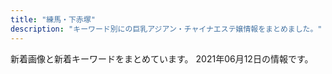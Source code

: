 ```yaml
---
title: "練馬・下赤塚"
description: "キーワード別にの巨乳アジアン・チャイナエステ嬢情報をまとめました。"
---
```


新着画像と新着キーワードをまとめています。
2021年06月12日の情報です。

<DmmAffiliateIns />
<KeywordTable
  shops={
    [
    {
        "station": "\u5927\u6cc9\u5b66\u5712\u99c5",
        "img_links": [
            "http://lachesis.este88.com/gals/ruka1.jpg",
            "https://lachesis.este88.com/images/info5.jpg",
            "http://lachesis.este88.com/gals/rinnka2.jpg",
            "https://lachesis.este88.com/images/line.jpg",
            "https://lachesis.este88.com/gals/aoi1.jpg",
            "http://momipara.jp/img/link/momi234.jpg",
            "https://lachesis.este88.com/images/bg_header3.jpg",
            "http://lachesis.este88.com/images/line.jpg",
            "http://lachesis.este88.com/gals/miho3.jpg",
            "http://lachesis.este88.com/images/info5.jpg",
            "https://lachesis.este88.com/gals/ruka1.jpg",
            "http://lachesis.este88.com/gals/yuno3.jpg",
            "http://lachesis.este88.com/gals/tumugi2.jpg",
            "https://lachesis.este88.com/gals/yuno1.jpg",
            "http://lachesis.este88.com/images/bg_header.jpg",
            "http://lachesis.este88.com/gals/ruka3.jpg",
            "http://lachesis.este88.com/gals/yuno2.jpg",
            "http://lachesis.este88.com/gals/itika2.jpg",
            "http://lachesis.este88.com/gals/itika1.jpg",
            "http://lachesis.este88.com/gals/nozomi4.jpg",
            "http://lachesis.este88.com/gals/miku2.jpg",
            "https://lachesis.este88.com/gals/mao1.jpg",
            "https://lachesis.este88.com/gals/minami1.jpg",
            "http://lachesis.este88.com/gals/ruka4.jpg",
            "http://lachesis.este88.com/gals/tumugi1.jpg",
            "http://lachesis.este88.com/images/bg_header3.jpg",
            "http://lachesis.este88.com/gals/miku1.jpg",
            "http://lachesis.este88.com/gals/nozomi1.jpg",
            "http://lachesis.este88.com/images/sysh3bar.png",
            "http://lachesis.este88.com/gals/tumugi3.jpg",
            "http://lachesis.este88.com/gals/rinnka3.jpg",
            "https://lachesis.este88.com/gals/maria1.jpg",
            "http://lachesis.este88.com/gals/minami1.jpg",
            "http://lachesis.este88.com/gals/miku3.jpg",
            "http://lachesis.este88.com/gals/narumi2.jpg",
            "http://lachesis.este88.com/gals/miho1.jpg",
            "https://lachesis.este88.com/gals/narumi1.jpg",
            "http://lachesis.este88.com/gals/yuno1.jpg",
            "http://lachesis.este88.com/gals/mao1.jpg",
            "https://lachesis.este88.com/images/bg_header.jpg",
            "http://lachesis.este88.com/gals/itika3.jpg",
            "https://lachesis.este88.com/gals/tumugi1.jpg",
            "http://lachesis.este88.com/gals/minami2.jpg",
            "http://lachesis.este88.com/gals/nozomi2.jpg",
            "http://lachesis.este88.com/gals/rinnka1.jpg",
            "http://lachesis.este88.com/gals/maria1.jpg",
            "http://lachesis.este88.com/gals/aoi1.jpg",
            "http://lachesis.este88.com/gals/narumi1.jpg",
            "http://lachesis.este88.com/gals/mao2.jpg",
            "http://lachesis.este88.com/gals/narumi4.jpg",
            "https://lachesis.este88.com/gals/miku1.jpg",
            "https://lachesis.este88.com/gals/nozomi1.jpg",
            "http://lachesis.este88.com/gals/aoi2.jpg",
            "http://lachesis.este88.com/gals/nozomi3.jpg",
            "http://lachesis.este88.com/gals/narumi3.jpg",
            "http://lachesis.este88.com/gals/rinnka4.jpg",
            "https://lachesis.este88.com/gals/itika1.jpg",
            "https://lachesis.este88.com/gals/rinnka1.jpg",
            "https://lachesis.este88.com/gals/miho1.jpg",
            "http://lachesis.este88.com/gals/ruka2.jpg",
            "http://lachesis.este88.com/gals/miho2.jpg",
            "https://lachesis.este88.com/images/sysh3bar.png",
            "http://lachesis.este88.com/gals/aoi3.jpg"
        ],
        "keywords": {
            "88": 2,
            "93": 1,
            "91": 3,
            "E": 1,
            "80": 1,
            "C": 4,
            "95": 1,
            "81": 1,
            "G": 1,
            "84": 1,
            "86": 1,
            "83": 2,
            "F": 4,
            "D": 2
        },
        "url": "http://lachesis.este88.com/",
        "name": "\u30e9\u30b1\u30b7\u30b9\u5927\u6cc9\u5b66\u5712"
    },
    {
        "url": "http://evergrace.tyo.cm/",
        "station": "\u6210\u5897\u99c5",
        "img_links": [],
        "name": "\u30b8\u30e3\u30b9\u30df\u30f3",
        "keywords": {}
    },
    {
        "url": "http://www.relaxes.info/",
        "station": "\u4e0a\u677f\u6a4b\u99c5\u5317\u53e3",
        "img_links": [
            "http://www.relaxes.info/images/info.jpg",
            "http://www.relaxes.info/images/ttl_staff.png",
            "http://www.relaxes.info/images/t2.png",
            "http://www.relaxes.info/images/price.jpg",
            "http://www.relaxes.info/up/uploads/20210313172020j.jpg",
            "http://www.relaxes.info/images/ttl_price.png",
            "http://www.relaxes.info/up/uploads/2017071800271212.jpg",
            "http://www.relaxes.info/up/uploads/20180315212810me.jpg",
            "http://www.relaxes.info/images/t1.png",
            "http://www.relaxes.info/images/ttl_qj.png",
            "http://www.relaxes.info/images/s1.png",
            "http://www.relaxes.info/images/rec.png",
            "http://www.relaxes.info/images/header_bg.png"
        ],
        "keywords": {},
        "name": "\u8776"
    },
    {
        "img_links": [
            "http://siesta.ests.jp/images/mobile1.jpg",
            "http://siesta.ests.jp/images/acc1.jpg",
            "http://siesta.ests.jp/photos/sites/39/2021/05/2021052911060320.jpg",
            "http://siesta.ests.jp/images/info.jpg",
            "http://siesta.ests.jp/photos/sites/39/2021/05/2021052911060142.jpg",
            "http://siesta.ests.jp/photos/sites/39/2021/04/2021042011331872.jpg",
            "http://siesta.ests.jp/images/s-staff.jpg",
            "http://siesta.ests.jp/images/mobile.jpg",
            "http://siesta.ests.jp/images/pick.jpg",
            "http://siesta.ests.jp/images/acc4.jpg",
            "http://siesta.ests.jp/photos/sites/39/2021/05/202105291106012.jpg",
            "http://siesta.ests.jp/images/s-recriut.jpg",
            "http://siesta.ests.jp/images/acc3.jpg",
            "http://siesta.ests.jp/images/news.jpg",
            "http://siesta.ests.jp/images/acc2.jpg",
            "http://siesta.ests.jp/images/top.png",
            "http://siesta.ests.jp/photos/sites/39/2021/05/2021052911060393.jpg"
        ],
        "url": "http://siesta.ests.jp/",
        "name": "\u30b7\u30a8\u30b9\u30bf",
        "keywords": {
            "83": 12,
            "88": 6,
            "D": 24,
            "87": 6,
            "85": 6
        },
        "station": "\u5927\u6cc9\u5b66\u5712\u99c5\u5317\u53e3"
    },
    {
        "station": "\u5927\u5c71\u99c5\u5357\u53e3",
        "url": "http://c-ikoi.work/",
        "name": "\u61a9",
        "keywords": {},
        "img_links": [
            "http://c-ikoi.work/img/moe1.jpg",
            "http://c-ikoi.work/images/rec1.png",
            "http://c-ikoi.work/img/yuki1.jpg",
            "http://c-ikoi.work/images/news.jpg",
            "http://c-ikoi.work/images/4.jpg",
            "http://c-ikoi.work/images/sys1.jpg",
            "http://c-ikoi.work/images/int1.png",
            "http://c-ikoi.work/images/line.png",
            "http://c-ikoi.work/images/rec2.png",
            "http://c-ikoi.work/images/int2.png",
            "http://c-ikoi.work/images/sys2.jpg",
            "http://c-ikoi.work/images/mobile.jpg",
            "http://c-ikoi.work/images/sys3.png",
            "http://c-ikoi.work/images/2.jpg",
            "http://c-ikoi.work/img/rina1.jpg",
            "http://c-ikoi.work/images/tel.jpg",
            "http://c-ikoi.work/images/staff_t.jpg",
            "http://c-ikoi.work/img/aoi1.jpg",
            "http://c-ikoi.work/images/3.jpg",
            "http://c-ikoi.work/images/concept.jpg",
            "http://c-ikoi.work/images/head.jpg",
            "http://c-ikoi.work/images/1.jpg",
            "http://c-ikoi.work/images/interior_t.jpg",
            "http://c-ikoi.work/images/int3.png"
        ]
    },
    {
        "keywords": {},
        "url": "http://es-nerima.biz/",
        "img_links": [
            "http://es-nerima.biz/wp-content/uploads/2016/10/g6.jpg",
            "http://es-nerima.biz/wp-content/uploads/2016/10/mika-250x330.jpg",
            "http://es-nerima.biz/wp-content/themes/template-salon2/images/massage-de_88_31.jpg",
            "http://es-nerima.biz/wp-content/uploads/2016/10/gallery3.jpg",
            "http://es-nerima.biz/wp-content/themes/template-salon2/images/gallery-ttl.png",
            "http://es-nerima.biz/wp-content/uploads/2016/10/girl-1-250x330.jpg",
            "http://es-nerima.biz/wp-content/uploads/2016/10/mika.jpg",
            "http://es-nerima.biz/wp-content/uploads/2016/10/eri-250x330.jpg",
            "http://es-nerima.biz/wp-content/themes/template-salon2/images/slider1.jpg",
            "http://es-nerima.biz/wp-content/uploads/2016/10/gallery6.jpg",
            "http://es-nerima.biz/wp-content/uploads/2016/10/gallery2.jpg",
            "http://es-nerima.biz/wp-content/themes/template-salon2/images/gallery1.jpg",
            "http://es-nerima.biz/wp-content/themes/template-salon2/images/magazine.jpg",
            "http://es-nerima.biz/wp-content/themes/template-salon2/images/news-ttl.png",
            "http://es-nerima.biz/wp-content/themes/template-salon2/images/gallery3.jpg",
            "http://es-nerima.biz/wp-content/uploads/2016/10/g3-250x330.jpg",
            "http://cdn.dino-es.com/images/logo/88x31DinoEs.png",
            "http://es-nerima.biz/wp-content/themes/template-salon2/images/newface-ttl.png",
            "http://es-nerima.biz/wp-content/uploads/2016/10/g1-250x330.jpg",
            "http://es-nerima.biz/wp-content/uploads/2016/10/g3.jpg",
            "http://es-nerima.biz/wp-content/uploads/2016/10/gallery8.jpg",
            "http://es-nerima.biz/wp-content/themes/template-salon2/images/gallery2.jpg",
            "http://es-nerima.biz/wp-content/uploads/2016/10/camp-bnr.jpg",
            "http://es-nerima.biz/wp-content/themes/template-salon2/images/camp-bnr.jpg",
            "http://es-nerima.biz/wp-content/uploads/2016/10/g6-250x330.jpg",
            "http://es-nerima.biz/wp-content/uploads/2016/10/gallery8-600x600.jpg",
            "http://es-nerima.biz/wp-content/uploads/2016/10/eri.jpg",
            "http://es-nerima.biz/wp-content/themes/template-salon2/images/tel.png",
            "http://es-nerima.biz/wp-content/themes/template-salon2/images/pickup-frame.png",
            "http://es-nerima.biz/wp-content/uploads/2016/10/g5.jpg",
            "http://es-nerima.biz/wp-content/themes/template-salon2/images/pickup-ttl.png",
            "http://es-nerima.biz/wp-content/uploads/2016/10/gallery7.jpg",
            "http://es-nerima.biz/wp-content/uploads/2016/10/g4-250x330.jpg",
            "http://es-nerima.biz/wp-content/uploads/2016/10/gallery1.jpg",
            "http://es-nerima.biz/wp-content/uploads/2016/10/gallery5.jpg",
            "http://es-nerima.biz/wp-content/uploads/2016/10/g5-250x330.jpg",
            "http://es-nerima.biz/wp-content/uploads/2016/10/girl-1.jpg",
            "http://es-nerima.biz/wp-content/themes/template-salon2/images/gallery4.jpg"
        ],
        "name": "\u3046\u3089\u3089",
        "station": "\u7df4\u99ac\u99c5\u5317\u53e3"
    },
    {
        "keywords": {},
        "name": "AROMA PLAZA \u30a2\u30ed\u30de\u30d7\u30e9\u30b6",
        "station": "\u77f3\u795e\u4e95\u516c\u5712\u99c5\u5357\u53e3",
        "url": "http://aroma-p.info/",
        "img_links": []
    },
    {
        "img_links": [
            "http://margaret.ests.jp/images/room1.jpg",
            "http://margaret.ests.jp/images/service1.jpg",
            "http://margaret.ests.jp/images/service4.jpg",
            "http://margaret.ests.jp/images/s_news.jpg",
            "http://margaret.ests.jp/photos/sites/29/2020/04/202004102157462.jpeg",
            "http://margaret.ests.jp/photos/sites/29/2021/06/2021060500274425.jpeg",
            "http://margaret.ests.jp/images/info.jpg",
            "http://margaret.ests.jp/photos/sites/29/2020/04/2020040205541033.jpg",
            "http://margaret.ests.jp/photos/sites/29/2020/03/2020032709162529.jpg",
            "http://margaret.ests.jp/images/mobile.jpg",
            "http://margaret.ests.jp/images/service2.jpg",
            "http://margaret.ests.jp/photos/sites/29/2021/06/2021060811483867.jpg",
            "http://margaret.ests.jp/images/top.jpg",
            "http://margaret.ests.jp/images/service3.jpg",
            "http://margaret.ests.jp/photos/sites/29/2020/04/2020041014190824.jpg",
            "http://margaret.ests.jp/photos/sites/29/2020/06/2020062814010219.jpeg",
            "http://margaret.ests.jp/images/s_pick.jpg",
            "http://margaret.ests.jp/images/s_service.png",
            "http://margaret.ests.jp/images/room4.jpg",
            "http://margaret.ests.jp/images/room3.jpg",
            "http://margaret.ests.jp/images/s_staff.png",
            "http://margaret.ests.jp/photos/sites/29/2020/04/202004081414540.jpg",
            "http://margaret.ests.jp/photos/sites/29/2020/05/202005281752578.jpg",
            "http://margaret.ests.jp/photos/sites/29/2021/01/2021011511194654.jpg",
            "http://margaret.ests.jp/photos/sites/29/2020/08/2020082222274080.jpeg",
            "http://margaret.ests.jp/images/room2.jpg",
            "http://margaret.ests.jp/photos/sites/29/2020/08/2020080615352994.jpeg"
        ],
        "keywords": {
            "D": 60,
            "85": 30,
            "E": 60,
            "88": 20,
            "86": 20,
            "87": 10
        },
        "name": "\u30de\u30fc\u30ac\u30ec\u30c3\u30c8",
        "url": "http://margaret.ests.jp/",
        "station": "\u685c\u53f0\u99c5\u5317\u53e3"
    },
    {
        "station": "\u7df4\u99ac\u99c5\u897f\u53e3",
        "name": "\u30dd\u30f3\u30d5\u30fc",
        "keywords": {
            "89": 1,
            "88": 4,
            "E": 2,
            "87": 5,
            "84": 1,
            "86": 1,
            "D": 9,
            "85": 2,
            "F": 2,
            "C": 22
        },
        "url": "http://ponfu-massage.work/",
        "img_links": [
            "http://ponfu-massage.work/img/campian.jpg",
            "http://ponfu-massage.work/i/img/sta46.jpg",
            "http://ponfu-massage.work/img/st43.jpg",
            "http://ponfu-massage.work/img/st44.jpg",
            "http://ponfu-massage.work/img/acc6.jpg",
            "http://ponfu-massage.work/img/acc8.jpg",
            "http://ponfu-massage.work/i/img/sta39.jpg",
            "http://ponfu-massage.work/img/sta45.jpg",
            "http://ponfu-massage.work/img/s46.jpg",
            "http://ponfu-massage.work/img/sta38.jpg",
            "http://ponfu-massage.work/img/sta42.jpg",
            "http://ponfu-massage.work/img/acc3.jpg",
            "http://ponfu-massage.work/img/sta44.jpg",
            "http://ponfu-massage.work/img/s43.jpg",
            "http://ponfu-massage.work/img/st41.jpg",
            "http://ponfu-massage.work/img/st28.jpg",
            "http://ponfu-massage.work/img/st18.jpg",
            "http://ponfu-massage.work/img/acc1.jpg",
            "http://ponfu-massage.work/img/st38.jpg",
            "http://ponfu-massage.work/i/img/sta43.jpg",
            "http://ponfu-massage.work/i/img/sta24.jpg",
            "http://ponfu-massage.work/img/acc2.jpg",
            "http://ponfu-massage.work/i/img/r3.jpg",
            "http://ponfu-massage.work/i/img/sta28.jpg",
            "http://ponfu-massage.work/img/sta46.jpg",
            "http://ponfu-massage.work/img/acc4.jpg",
            "http://ponfu-massage.work/img/sta41.jpg",
            "http://ponfu-massage.work/i/img/r1.jpg",
            "http://ponfu-massage.work/i/img/r2.jpg",
            "http://ponfu-massage.work/img/st45.jpg",
            "http://ponfu-massage.work/i/img/sta45.jpg",
            "http://ponfu-massage.work/img/sta43.jpg",
            "http://ponfu-massage.work/img/s45.jpg",
            "http://ponfu-massage.work/img/botton.jpg",
            "http://ponfu-massage.work/img/s47.jpg",
            "http://ponfu-massage.work/img/sta35.jpg",
            "http://ponfu-massage.work/i/img/st45.jpg",
            "http://ponfu-massage.work/i/img/sta30.jpg",
            "http://ponfu-massage.work/img/s41.jpg",
            "http://ponfu-massage.work/img/s30.jpg",
            "http://ponfu-massage.work/i/img/sta38.jpg",
            "http://ponfu-massage.work/img/s44.jpg",
            "http://ponfu-massage.work/i/img/sta47.jpg",
            "http://ponfu-massage.work/img/acc7.jpg",
            "http://ponfu-massage.work/img/st47.jpg",
            "http://ponfu-massage.work/img/sta47.jpg",
            "http://ponfu-massage.work/i/img/sta41.jpg",
            "http://ponfu-massage.work/img/sta30.jpg",
            "http://ponfu-massage.work/i/img/r4.jpg",
            "http://ponfu-massage.work/img/s38.jpg",
            "http://ponfu-massage.work/img/acc9.jpg",
            "http://ponfu-massage.work/img/st39.jpg",
            "http://ponfu-massage.work/img/s42.jpg",
            "http://ponfu-massage.work/img/st30.jpg",
            "http://ponfu-massage.work/img/sta39.jpg",
            "http://ponfu-massage.work/i/img/sta42.jpg",
            "http://ponfu-massage.work/img/st46.jpg",
            "http://ponfu-massage.work/img/acc5.jpg",
            "http://ponfu-massage.work/i/img/sta44.jpg",
            "http://ponfu-massage.work/img/sta28.jpg",
            "http://ponfu-massage.work/img/st42.jpg",
            "http://ponfu-massage.work/img/st35.jpg",
            "http://ponfu-massage.work/img/s39.jpg",
            "http://ponfu-massage.work/img/acc10.jpg"
        ]
    },
    {
        "keywords": {
            "F": 1,
            "86": 4,
            "88": 1,
            "D": 2,
            "C": 17,
            "E": 6,
            "87": 4,
            "89": 1
        },
        "name": "\u30ad\u30e9\u30ad\u30e9",
        "station": "\u7df4\u99ac\u99c5\u897f\u53e3",
        "url": "http://binrou.net/",
        "img_links": [
            "http://binrou.net/i/img/sta114.jpg",
            "http://binrou.net/img/s111.jpg",
            "http://binrou.net/img/s112.jpg",
            "http://binrou.net/i/img/r1.jpg",
            "http://binrou.net/img/sta117.jpg",
            "http://binrou.net/img/botton.jpg",
            "http://binrou.net/img/sta116.jpg",
            "http://binrou.net/img/sta112.jpg",
            "http://binrou.net/i/img/r2.jpg",
            "http://binrou.net/i/img/sta119.jpg",
            "http://binrou.net/img/st112.jpg",
            "http://binrou.net/i/img/sta112.jpg",
            "http://binrou.net/img/st116.jpg",
            "http://binrou.net/img/st109.jpg",
            "http://binrou.net/img/mo.png",
            "http://binrou.net/img/st115.jpg",
            "http://binrou.net/img/sta118.jpg",
            "http://binrou.net/img/sta119.jpg",
            "http://binrou.net/i/img/sta104.jpg",
            "http://binrou.net/img/s115.jpg",
            "http://binrou.net/i/img/sta92.jpg",
            "http://binrou.net/i/img/st118.jpg",
            "http://binrou.net/i/img/sta89.jpg",
            "http://binrou.net/i/img/r3.jpg",
            "http://binrou.net/i/img/sta118.jpg",
            "http://binrou.net/i/img/sta80.jpg",
            "http://binrou.net/i/img/acc.jpg",
            "http://binrou.net/img/pickup20.jpg",
            "http://binrou.net/img/st119.jpg",
            "http://binrou.net/i/img/sta109.jpg",
            "http://binrou.net/i/img/sta105.jpg",
            "http://binrou.net/img/s116.jpg",
            "http://binrou.net/img/sta115.jpg",
            "http://binrou.net/img/st117.jpg",
            "http://binrou.net/i/img/sta98.jpg",
            "http://binrou.net/i/img/sta115.jpg",
            "http://binrou.net/i/img/sta108.jpg",
            "http://binrou.net/img/st118.jpg",
            "http://binrou.net/img/st111.jpg",
            "http://binrou.net/i/img/sta111.jpg",
            "http://binrou.net/img/sta114.jpg",
            "http://binrou.net/i/img/sta88.jpg",
            "http://binrou.net/img/sta109.jpg",
            "http://binrou.net/img/s119.jpg",
            "http://binrou.net/img/fla.jpg",
            "http://binrou.net/i/img/r4.jpg",
            "http://binrou.net/img/acc.jpg",
            "http://binrou.net/img/st114.jpg",
            "http://binrou.net/i/img/sta100.jpg",
            "http://binrou.net/img/sta111.jpg",
            "http://binrou.net/i/img/sta97.jpg",
            "http://binrou.net/i/img/sta117.jpg",
            "http://binrou.net/i/img/sta94.jpg",
            "http://binrou.net/i/img/sta116.jpg",
            "http://binrou.net/img/s118.jpg",
            "http://binrou.net/img/s114.jpg",
            "http://binrou.net/img/s117.jpg"
        ]
    },
    {
        "img_links": [
            "http://www.es-kou.link/images/s1.png",
            "http://www.es-kou.link/images/b1.jpg",
            "http://www.es-kou.link/images/mobile.jpg",
            "http://www.es-kou.link/images/sys2.jpg",
            "http://www.es-kou.link/images/3.jpg",
            "http://www.es-kou.link/images/sys1.jpg",
            "http://www.es-kou.link/img/nana1.jpg",
            "http://www.es-kou.link/images/staff_t.jpg",
            "http://www.es-kou.link/img/mimi1.jpg",
            "http://www.es-kou.link/images/2.jpg",
            "http://www.es-kou.link/images/int2.png",
            "http://www.es-kou.link/images/info.png",
            "http://www.es-kou.link/images/news.jpg",
            "http://www.es-kou.link/images/int1.png",
            "http://www.es-kou.link/images/sys3.png",
            "http://www.es-kou.link/images/1.jpg",
            "http://www.es-kou.link/images/b2.jpg",
            "http://www.es-kou.link/images/interior_t.jpg",
            "http://www.es-kou.link/images/head.jpg",
            "http://www.es-kou.link/img/satomi1.jpg"
        ],
        "url": "http://www.es-kou.link/",
        "station": "\u4e0b\u8d64\u585a\u99c5\u5317\u53e3",
        "name": "\u7d05\u6708",
        "keywords": {}
    },
    {
        "keywords": {
            "D": 2,
            "E": 1
        },
        "url": "http://nymphe-est.biz/",
        "station": "\u6771\u6b66\u7df4\u99ac\u99c5\u5317\u53e3",
        "img_links": [
            "http://nymphe-est.biz/images/cg02.jpg",
            "http://nymphe-est.biz/images/tm.jpg",
            "http://nymphe-est.biz/images/accl.jpg",
            "http://nymphe-est.biz/images/stal.jpg",
            "http://nymphe-est.biz/images/m1.png",
            "http://nymphe-est.biz/images/bur.jpg",
            "http://nymphe-est.biz/images/bul.jpg",
            "http://nymphe-est.biz/images/tit6.jpg",
            "http://nymphe-est.biz/images/m6.png",
            "http://nymphe-est.biz/images/m3.png",
            "http://nymphe-est.biz/images/no.png",
            "http://nymphe-est.biz/images/cg01.jpg",
            "http://nymphe-est.biz/images/m2.png",
            "http://nymphe-est.biz/images/tit5.jpg",
            "http://nymphe-est.biz/images/fla.jpg",
            "http://nymphe-est.biz/images/tit2.jpg",
            "http://nymphe-est.biz/images/top.png",
            "http://nymphe-est.biz/images/tit4.jpg",
            "http://nymphe-est.biz/images/m4.png",
            "http://nymphe-est.biz/images/tit3.jpg",
            "http://nymphe-est.biz/images/m5.png",
            "http://nymphe-est.biz/images/cg03.jpg",
            "http://nymphe-est.biz/images/spt.png",
            "http://nymphe-est.biz/images/stat.jpg"
        ],
        "name": "\u59eb\u306e\u3086\u3073\u3055\u304d"
    },
    {
        "name": "\u9577\u4e45*\u3061\u3087\u3046\u304d\u3085\u3046",
        "station": "\u4e0b\u8d64\u585a\u99c5\u5317\u53e3",
        "keywords": {},
        "url": "http://c-sakura.work/",
        "img_links": [
            "http://c-sakura.work/images/1.jpg",
            "http://c-sakura.work/img/yuri1.jpg",
            "http://c-sakura.work/images/sisu.png",
            "http://c-sakura.work/images/interior_t.jpg",
            "http://c-sakura.work/img/yuyu1.jpg",
            "http://c-sakura.work/images/staff_t.jpg",
            "http://c-sakura.work/images/int2.png",
            "http://c-sakura.work/images/2.jpg",
            "http://c-sakura.work/images/3.jpg",
            "http://c-sakura.work/images/tel.jpg",
            "http://c-sakura.work/images/head.jpg",
            "http://c-sakura.work/img/ami1.jpg",
            "http://c-sakura.work/images/info.png",
            "http://c-sakura.work/images/int1.png",
            "http://c-sakura.work/images/sys1.png",
            "http://c-sakura.work/images/news.png",
            "http://c-sakura.work/images/mobile.jpg"
        ]
    },
    {
        "img_links": [
            "https://salasa.tokyo/wp-content/themes/este/img/top-img05.png",
            "https://salasa.tokyo/wp-content/uploads/2020/02/41salasa.jpg",
            "https://salasa.tokyo/wp-content/themes/este/img/top-img021.png",
            "https://salasa.tokyo/wp-content/themes/este/img/1.jpg",
            "https://salasa.tokyo/wp-content/uploads/2020/02/8776salasa.jpg",
            "https://salasa.tokyo/wp-content/uploads/2020/04/2311121salasa.jpg",
            "https://salasa.tokyo/wp-content/uploads/2021/04/s187alasa.jpg",
            "https://salasa.tokyo/wp-content/themes/este/img/top-img01b.png",
            "https://salasa.tokyo/wp-content/uploads/2020/02/1salasa.jpg",
            "https://salasa.tokyo/wp-content/uploads/2020/02/11salasa.jpg",
            "https://salasa.tokyo/wp-content/themes/este/img/4.jpg",
            "https://salasa.tokyo/wp-content/themes/este/img/top-img01a.png",
            "https://salasa.tokyo/wp-content/uploads/2020/02/21salasa.jpg",
            "https://salasa.tokyo/wp-content/themes/este/img/top-img02.png",
            "https://salasa.tokyo/wp-content/uploads/2020/02/32salasa.jpg",
            "https://salasa.tokyo/wp-content/themes/este/img/top-img01.png",
            "https://salasa.tokyo/wp-content/themes/este/img/call.png",
            "https://salasa.tokyo/wp-content/uploads/2020/02/876752178salasa.jpg",
            "https://salasa.tokyo/wp-content/themes/este/img/tel_footer.png",
            "https://salasa.tokyo/wp-content/uploads/2020/03/897261salasa.jpg",
            "https://salasa.tokyo/wp-content/themes/este/img/3.jpg",
            "https://salasa.tokyo/wp-content/themes/este/img/top-img04.png",
            "https://salasa.tokyo/wp-content/uploads/2021/02/345salasa.jpg",
            "https://salasa.tokyo/wp-content/themes/este/img/2.jpg",
            "https://salasa.tokyo/wp-content/themes/este/img/tel_header.png"
        ],
        "url": "https://salasa.tokyo/",
        "keywords": {
            "E": 13,
            "G": 2,
            "C": 17,
            "D": 6
        },
        "name": "\u3064\u307c\u307f",
        "station": "\u7df4\u99ac\u99c5\u897f\u53e3"
    },
    {
        "url": "http://www.hi-msg.com/dansin/",
        "name": "\u6696\u5fc3",
        "keywords": {},
        "img_links": [
            "http://www.hi-msg.com/dansin/images/1.jpg",
            "http://www.hi-msg.com/dansin/images/s_pick.jpg",
            "http://www.hi-msg.com/dansin/images/mobile.jpg",
            "http://www.hi-msg.com/dansin/images/p-5.jpg",
            "http://www.hi-msg.com/dansin/images/p-2.jpg",
            "http://www.hi-msg.com/dansin/images/s_news.jpg",
            "http://www.hi-msg.com/dansin/images/p-6-1.jpg",
            "http://www.hi-msg.com/dansin/images/p-8.jpg",
            "http://www.hi-msg.com/dansin/images/s_face.jpg",
            "http://www.hi-msg.com/dansin/images/top.jpg",
            "http://www.hi-msg.com/dansin/images/p-7.jpg",
            "http://www.hi-msg.com/dansin/images/top1.jpg",
            "http://www.hi-msg.com/dansin/images/nav.jpg",
            "http://www.hi-msg.com/dansin/images/p-9.jpg",
            "http://www.hi-msg.com/dansin/images/p-9-1.jpg",
            "http://www.hi-msg.com/dansin/images/end1.jpg",
            "http://www.hi-msg.com/dansin/images/p-6.jpg",
            "http://www.hi-msg.com/dansin/images/s_info.jpg",
            "http://www.hi-msg.com/dansin/images/p-5-1.jpg",
            "http://www.hi-msg.com/dansin/images/p-2-1.jpg"
        ],
        "station": "\u3068\u304d\u308f\u53f0\u99c5\u5357\u53e3"
    },
    {
        "keywords": {},
        "name": "\u5927\u5983",
        "url": "http://sh-dafei.work/",
        "img_links": [
            "http://sh-dafei.work/uploads/190809/1-1ZP9125I01S.jpg",
            "http://sh-dafei.work/uploads/181206/1-1Q2061253211D.jpg",
            "http://sh-dafei.work/templets/default/pc/picture/s_staff.png",
            "http://sh-dafei.work/uploads/191115/1-191115132040J2.jpg",
            "http://sh-dafei.work/uploads/181206/1-1Q2061249563O.jpg",
            "http://sh-dafei.work/uploads/200612/1-200612154534W8.jpg",
            "http://sh-dafei.work/uploads/180612/1-1P6121601061c.jpg",
            "http://sh-dafei.work/uploads/171031/1-1G0311G531445.jpg",
            "http://sh-dafei.work/uploads/171031/1-1G0311G4095M.jpg",
            "http://sh-dafei.work/templets/default/pc/picture/face.png",
            "http://sh-dafei.work/uploads/181207/1-1Q20G35320X0.png",
            "http://sh-dafei.work/uploads/190130/1-1Z130162635508.jpg",
            "http://sh-dafei.work/uploads/171031/1-1G0311G556445.jpg",
            "http://sh-dafei.work/uploads/210326/1-210326140613257.jpg",
            "http://sh-dafei.work/templets/default/pc/picture/s_news.png",
            "http://sh-dafei.work/uploads/200117/1-20011G614144B.jpg",
            "http://sh-dafei.work/uploads/201002/1-201002144Z11V.jpg",
            "http://sh-dafei.work/uploads/190301/1-1Z30116320A41.jpg",
            "http://sh-dafei.work/uploads/190329/1-1Z329151011c7.jpg",
            "http://sh-dafei.work/uploads/181206/1-1Q2061250494E.jpg",
            "http://sh-dafei.work/uploads/171031/1-1G0311G505933.jpg",
            "http://sh-dafei.work/templets/default/pc/picture/s_pick.png",
            "http://sh-dafei.work/uploads/181207/1-1Q20G40K63R.jpg",
            "http://sh-dafei.work/uploads/190924/1-1Z924151334121.jpg",
            "http://sh-dafei.work/templets/default/pc/picture/end1.jpg",
            "http://sh-dafei.work/uploads/allimg/180612/1-1P612160305350.jpg",
            "http://sh-dafei.work/uploads/181206/1-1Q206125154224.jpg",
            "http://sh-dafei.work/templets/default/pc/picture/staffs.png",
            "http://sh-dafei.work/uploads/171031/1-1G0311G344914.jpg",
            "http://sh-dafei.work/uploads/180227/1-1P22G40S5448.jpg",
            "http://sh-dafei.work/uploads/181214/1-1Q214154222511.jpg",
            "http://sh-dafei.work/uploads/180612/1-1P612160029349.jpg",
            "http://sh-dafei.work/uploads/201113/1-20111314213cQ.jpg",
            "http://sh-dafei.work/uploads/210219/1-210219105500300.jpg"
        ],
        "station": "\u7df4\u99ac\u99c5\u897f\u53e3"
    },
    {
        "img_links": [],
        "name": "\u6e29\u30fb\u306c\u304f\u3082\u308a",
        "station": "\u4e0a\u677f\u6a4b\u99c5\u5317\u53e3",
        "keywords": {},
        "url": "http://tenpo2.iest.info/"
    },
    {
        "url": "http://oasis.akasuri.xyz/",
        "station": "\u6210\u5897\u99c5\u5357\u53e3",
        "keywords": {},
        "img_links": [
            "http://oasis.akasuri.xyz/images/fotter.png",
            "http://oasis.akasuri.xyz/images/bar-photo.png",
            "http://oasis.akasuri.xyz/images/b-tel.png",
            "http://oasis.akasuri.xyz/images/c-photo.png",
            "http://oasis.akasuri.xyz/staff/s2.jpg",
            "http://oasis.akasuri.xyz/staff/s3.jpg",
            "http://oasis.akasuri.xyz/images/bar-staff.png",
            "http://oasis.akasuri.xyz/images/c-staff.png",
            "http://oasis.akasuri.xyz/images/c-top.png",
            "http://oasis.akasuri.xyz/staff/s1.jpg"
        ],
        "name": "\u30aa\u30a2\u30b7\u30b9"
    },
    {
        "url": "http://anzu.abnavi.info/",
        "keywords": {},
        "img_links": [],
        "name": "\u59eb",
        "station": "\u6210\u5897\u99c5"
    },
    {
        "name": "\u7df4\u99ac\u306e\u5929\u4f7f",
        "img_links": [
            "http://ginzaangel.esnavi.work/2/uploadimg/1601829474.jpeg",
            "http://ginzaangel.esnavi.work/2/uploadimg/1615988934.jpeg",
            "http://ginzaangel.esnavi.work/2/uploadimg/1623486374.jpeg",
            "http://ginzaangel.esnavi.work/news.jpg",
            "http://ginzaangel.esnavi.work/2/uploadimg/1615989115.jpeg",
            "http://ginzaangel.esnavi.work/head.jpg",
            "http://ginzaangel.esnavi.work/int1.png",
            "http://ginzaangel.esnavi.work/sys1.jpg",
            "http://ginzaangel.esnavi.work/2/uploadimg/1615989033.jpeg",
            "http://ginzaangel.esnavi.work/sys2.jpg",
            "http://ginzaangel.esnavi.work/2/uploadimg/1615988408.jpeg",
            "http://ginzaangel.esnavi.work/staff_t.jpg",
            "http://ginzaangel.esnavi.work/2/uploadimg/1622437565.jpeg",
            "http://ginzaangel.esnavi.work/s1.png",
            "http://ginzaangel.esnavi.work/2/uploadimg/1619341553.jpeg"
        ],
        "url": "http://ginzaangel.esnavi.work/",
        "station": "\u7df4\u99ac\u99c5\u897f\u53e3",
        "keywords": {
            "92": 1,
            "90": 4,
            "89": 1,
            "88": 2
        }
    },
    {
        "img_links": [
            "http://himawari.est-u.com/images/index_10.jpg",
            "http://himawari.est-u.com/staff/izumi.jpg",
            "http://himawari.est-u.com/images/down.jpg",
            "http://himawari.est-u.com/staff/yuki.jpg",
            "http://himawari.est-u.com/images/index_08.jpg",
            "http://himawari.est-u.com/images/a2.jpg",
            "http://himawari.est-u.com/images/a1.jpg",
            "http://himawari.est-u.com/staff/nami.jpg",
            "http://himawari.est-u.com/staff/risa.jpg",
            "http://himawari.est-u.com/images/index_04.jpg",
            "http://himawari.est-u.com/staff/umi.jpg",
            "http://himawari.est-u.com/staff/sakura.jpg",
            "http://himawari.est-u.com/images/index_02.jpg",
            "http://himawari.est-u.com/staff/asuka.jpg",
            "http://himawari.est-u.com/images/index2_08.jpg",
            "http://himawari.est-u.com/staff/emi.jpg",
            "http://himawari.est-u.com/images/therpist.jpg",
            "http://himawari.est-u.com/staff/yumi.jpg"
        ],
        "url": "http://himawari.est-u.com/",
        "name": "\u3072\u307e\u308f\u308a",
        "station": "\u7df4\u99ac\u99c5\u5357\u53e3",
        "keywords": {
            "C": 7
        }
    },
    {
        "name": "\u30b9\u30a6\u30a3\u30fc\u30c8",
        "station": "\u4e2d\u6751\u6a4b\u99c5\u5357\u53e3",
        "url": "http://www.es-yas.click/",
        "keywords": {},
        "img_links": [
            "http://www.es-yas.click/images/sys2.png",
            "http://www.es-yas.click/images/mobile.jpg",
            "http://www.es-yas.click/images/head.jpg",
            "http://www.es-yas.click/images/tel.jpg",
            "http://www.es-yas.click/images/info.png",
            "http://www.es-yas.click/images/int1.png",
            "http://www.es-yas.click/images/ac1.png",
            "http://www.es-yas.click/img/riri1.jpg",
            "http://www.es-yas.click/images/s1.png",
            "http://www.es-yas.click/images/staff_t.jpg",
            "http://www.es-yas.click/images/news.jpg",
            "http://www.es-yas.click/images/4.jpg",
            "http://www.es-yas.click/img/sayuri1.jpg",
            "http://www.es-yas.click/images/sirase.jpg",
            "http://www.es-yas.click/images/interior_t.jpg",
            "http://www.es-yas.click/images/2.jpg",
            "http://www.es-yas.click/images/int2.png",
            "http://www.es-yas.click/images/sys1.png",
            "http://www.es-yas.click/images/newface.png",
            "http://www.es-yas.click/images/3.jpg",
            "http://www.es-yas.click/img/rina1.jpg"
        ]
    },
    {
        "name": "\u512a\u30fb\u7f8e",
        "station": "\u6c5f\u53e4\u7530\u99c5\u5357\u53e3",
        "url": "http://rose.este.work/",
        "img_links": [
            "http://rose.este.work/index-24.htm.jpg",
            "http://rose.este.work/r3.jpg",
            "http://rose.este.work/index-26.htm.jpg",
            "http://rose.este.work/re.jpg",
            "http://rose.este.work/r4.jpg",
            "http://rose.este.work/unnamed.png",
            "http://rose.este.work/resize_250.png",
            "http://rose.este.work/index-1.htm.jpg",
            "http://rose.este.work/r5.jpg",
            "http://rose.este.work/index-25.htm.jpg",
            "http://rose.este.work/r1.jpg",
            "http://rose.este.work/sys1.png",
            "http://rose.este.work/totop.png",
            "http://rose.este.work/resize_1500-450.jpg"
        ],
        "keywords": {}
    },
    {
        "url": "http://pakira-massage.work/",
        "station": "\u8981\u753a\u99c55\u756a\u51fa\u53e3",
        "img_links": [
            "http://pakira-massage.work/img/sta1.jpg",
            "http://pakira-massage.work/img/sta23.jpg",
            "http://pakira-massage.work/i/img/r2.jpg",
            "http://pakira-massage.work/img/s23.jpg",
            "http://pakira-massage.work/i/img/r1.jpg",
            "http://pakira-massage.work/img/st23.jpg",
            "http://pakira-massage.work/i/img/st1.jpg",
            "http://pakira-massage.work/i/img/r5.jpg",
            "http://pakira-massage.work/img/campian.jpg",
            "http://pakira-massage.work/img/nos.jpg",
            "http://pakira-massage.work/i/img/r4.jpg",
            "http://pakira-massage.work/i/img/sta23.jpg",
            "http://pakira-massage.work/i/img/sta2.jpg",
            "http://pakira-massage.work/img/botton.jpg",
            "http://pakira-massage.work/i/img/sta1.jpg",
            "http://pakira-massage.work/img/s1.jpg",
            "http://pakira-massage.work/img/head.jpg",
            "http://pakira-massage.work/i/img/r6.jpg",
            "http://pakira-massage.work/img/sta2.jpg",
            "http://pakira-massage.work/img/s2.jpg",
            "http://pakira-massage.work/img/st2.jpg",
            "http://pakira-massage.work/img/mobile-1.png",
            "http://pakira-massage.work/img/st1.jpg",
            "http://pakira-massage.work/i/img/r3.jpg"
        ],
        "name": "\u30d1\u30ad\u30e9",
        "keywords": {
            "87": 2,
            "85": 2,
            "E": 2,
            "C": 12
        }
    },
    {
        "url": "http://www.e-rakuraku.info/",
        "station": "\u4e2d\u6751\u6a4b\u99c5",
        "name": "\u697d\u697d",
        "img_links": [
            "http://www.e-rakuraku.info/images/tel.png",
            "http://www.e-rakuraku.info/images/g5.jpg",
            "http://www.e-rakuraku.info/images/top.jpg",
            "http://www.e-rakuraku.info/images/mobile.png",
            "http://www.e-rakuraku.info/images/newt.png",
            "http://www.e-rakuraku.info/images/g0.jpg",
            "http://www.e-rakuraku.info/images/g4.jpg",
            "http://www.e-rakuraku.info/images/sr.png",
            "http://www.e-rakuraku.info/images/s1.png",
            "http://www.e-rakuraku.info/images/g3.jpg",
            "http://www.e-rakuraku.info/images/g1.jpg",
            "http://www.e-rakuraku.info/images/huiyuan.png",
            "http://www.e-rakuraku.info/images/s2.png",
            "http://www.e-rakuraku.info/images/newfacet.png",
            "http://www.e-rakuraku.info/images/tite-gallery.png",
            "http://www.e-rakuraku.info/images/nei_03.jpg",
            "http://www.e-rakuraku.info/images/tite-staff.png",
            "http://www.e-rakuraku.info/images/g2.jpg"
        ],
        "keywords": {
            "C": 13
        }
    },
    {
        "url": "http://www.smile.mensest.com/",
        "img_links": [
            "http://www.smile.mensest.com/img/ttl_info.png",
            "http://www.smile.mensest.com/img/pickup.jpg",
            "http://www.smile.mensest.com/files/005.jpg",
            "http://www.smile.mensest.com/files/004.jpg",
            "http://www.smile.mensest.com/img/btn_side_mobile.jpg",
            "http://www.smile.mensest.com/img/header02.png",
            "http://www.smile.mensest.com/files/002.jpg",
            "http://www.smile.mensest.com/img/goback.jpg",
            "http://www.smile.mensest.com/files/003.jpg",
            "http://www.smile.mensest.com/img/ttl_news.png",
            "http://www.smile.mensest.com/img/btn_blog.png",
            "http://www.smile.mensest.com/files/006.jpg",
            "http://www.smile.mensest.com/files/001.jpg"
        ],
        "keywords": {
            "88": 4,
            "C": 18,
            "85": 2,
            "D": 8,
            "87": 6
        },
        "name": "Smile -\u30b9\u30de\u30a4\u30eb-",
        "station": "\u7df4\u99ac\u99c5\u897f\u53e3"
    },
    {
        "keywords": {
            "90": 3,
            "89": 1,
            "D": 3,
            "C": 4,
            "92": 1,
            "88": 1,
            "86": 2,
            "E": 1
        },
        "img_links": [
            "http://aclass.estheya.com/css/left.jpg",
            "http://aclass.estheya.com/css/cam01.jpg",
            "http://aclass.estheya.com/css/m-top004.jpg",
            "http://aclass.estheya.com/images/call.png",
            "http://aclass.estheya.com/css/staff/staff08.jpg",
            "http://aclass.estheya.com/css/staff/staff005.jpg",
            "http://aclass.estheya.com/css/staff/staff001.jpg",
            "http://aclass.estheya.com/css/staff/staff002.jpg",
            "http://aclass.estheya.com/css/staff/staff006.jpg",
            "http://aclass.estheya.com/css/staff/staff0004.jpg",
            "http://aclass.estheya.com/css/staff/staff001-b.jpg",
            "http://aclass.estheya.com/css/staff/staff0003.jpg",
            "http://aclass.estheya.com/css/m-head04.jpg",
            "http://aclass.estheya.com/css/m-head02.jpg",
            "http://aclass.estheya.com/css/right.jpg",
            "http://aclass.estheya.com/css/staff/staff09.jpg"
        ],
        "station": "\u7df4\u99ac\u99c5",
        "name": "A-CLASS\uff5e\u30a8\u30fc\u30af\u30e9\u30b9\uff5e",
        "url": "http://aclass.estheya.com/"
    },
    {
        "name": "ROSE",
        "station": "\u7df4\u99ac\u99c5\u5357\u53e3",
        "img_links": [
            "http://www.nerima-rose.com/images/rosa-sys_09a.jpg",
            "http://www.nerima-rose.com/images/shop/11.jpg",
            "http://www.nerima-rose.com/images/index-rosa_04.jpg",
            "http://www.nerima-rose.com/images/index-rosa_09.jpg",
            "http://www.nerima-rose.com/images/sys3.jpg",
            "http://www.nerima-rose.com/images/images/sys2018_03.jpg",
            "http://www.nerima-rose.com/images/staff/17/2/ena.jpg",
            "http://www.nerima-rose.com/images/staff/18/hina.jpg",
            "http://www.nerima-rose.com/images/shop/4/s1.jpg",
            "http://www.nerima-rose.com/images/nav/nav-acc.jpg",
            "http://www.nerima-rose.com/images/aroma/r3.jpg",
            "http://www.nerima-rose.com/images/rosa-pindao_07.jpg",
            "http://www.nerima-rose.com/images/staff/17/riri.jpg",
            "http://www.nerima-rose.com/images/staff/16/aya2.jpg",
            "http://www.nerima-rose.com/images/staff/18/ayumi.jpg",
            "http://www.nerima-rose.com/images/index-rosa_02.jpg",
            "http://www.nerima-rose.com/images/images/sys2018_06.jpg",
            "http://www.nerima-rose.com/cgi-bin/topics/img/16-1.jpg",
            "http://www.nerima-rose.com/images/staff/17/2/nana.png",
            "http://www.nerima-rose.com/images/shop/h1.jpg",
            "http://www.nerima-rose.com/images/nav/nav-rec.jpg",
            "http://www.nerima-rose.com/images/staff/16/kaori2.jpg",
            "http://www.nerima-rose.com/images/rosa-sys_04.jpg",
            "http://www.nerima-rose.com/images/aroma/r1.jpg",
            "http://www.nerima-rose.com/images/staff/18/misaki.jpg",
            "http://www.nerima-rose.com/images/shop/3/sh1.jpg",
            "http://www.nerima-rose.com/images/aroma/r2.jpg",
            "http://www.nerima-rose.com/images/rosa-pindao_09.jpg"
        ],
        "url": "http://www.nerima-rose.com/",
        "keywords": {
            "C": 8
        }
    },
    {
        "img_links": [
            "http://moonlove.est-u.com/images/index_08.jpg",
            "http://moonlove.est-u.com/images/index_16.jpg",
            "http://moonlove.est-u.com/staff/ayumi.jpg",
            "http://moonlove.est-u.com/images/index3_06.jpg",
            "http://moonlove.est-u.com/images/s8.jpg",
            "http://moonlove.est-u.com/images/index1_06.jpg",
            "http://moonlove.est-u.com/images/index_02.jpg",
            "http://moonlove.est-u.com/images/index_15.jpg",
            "http://moonlove.est-u.com/images/index_07.jpg",
            "http://moonlove.est-u.com/images/s4.jpg",
            "http://moonlove.est-u.com/images/index_10.jpg",
            "http://moonlove.est-u.com/images/s5.jpg",
            "http://moonlove.est-u.com/images/icon_000.jpg",
            "http://moonlove.est-u.com/images/s3.jpg",
            "http://moonlove.est-u.com/images/staff_09.jpg",
            "http://moonlove.est-u.com/images/index_14.jpg",
            "http://moonlove.est-u.com/images/index_04.jpg",
            "http://moonlove.est-u.com/images/index2_06.jpg",
            "http://moonlove.est-u.com/images/s6.jpg",
            "http://moonlove.est-u.com/staff/nami.jpg",
            "http://moonlove.est-u.com/staff/miki.jpg",
            "http://moonlove.est-u.com/images/index_17.jpg",
            "http://moonlove.est-u.com/images/index_13.jpg",
            "http://moonlove.est-u.com/images/s1.jpg",
            "http://moonlove.est-u.com/staff/kaori.jpg",
            "http://moonlove.est-u.com/images/index_19.jpg",
            "http://moonlove.est-u.com/images/index_05.jpg",
            "http://moonlove.est-u.com/staff/hitomi.jpg",
            "http://moonlove.est-u.com/staff/sakura.jpg",
            "http://moonlove.est-u.com/images/index_12.jpg"
        ],
        "url": "http://moonlove.est-u.com/",
        "keywords": {
            "C": 7
        },
        "name": "\u6708\u306e\u604b",
        "station": "\u7df4\u99ac\u99c5\u5317\u53e3"
    }
]
}
/>
<DmmAffiliateScript />

